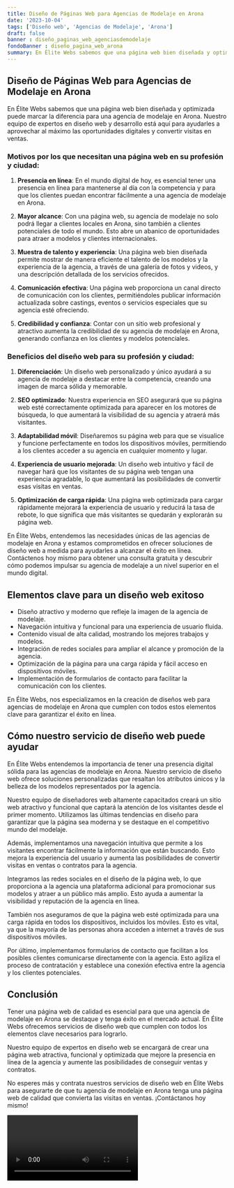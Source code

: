 ```yaml
---
title: Diseño de Páginas Web para Agencias de Modelaje en Arona
date: '2023-10-04'
tags: ['Diseño web', 'Agencias de Modelaje', 'Arona']
draft: false
banner : diseño_paginas_web_agenciasdemodelaje
fondoBanner : diseño_pagina_web_arona
summary: En Élite Webs sabemos que una página web bien diseñada y optimizada puede marcar la diferencia para una agencia de modelaje en Arona. Nuestro equipo de expertos en diseño web y desarrollo está aquí para ayudarles a aprovechar al máximo las oportunidades digitales y convertir visitas en ventas.
---
```


## Diseño de Páginas Web para Agencias de Modelaje en Arona

En Élite Webs sabemos que una página web bien diseñada y optimizada puede marcar la diferencia para una agencia de modelaje en Arona. Nuestro equipo de expertos en diseño web y desarrollo está aquí para ayudarles a aprovechar al máximo las oportunidades digitales y convertir visitas en ventas.

### Motivos por los que necesitan una página web en su profesión y ciudad:

1. **Presencia en línea**: En el mundo digital de hoy, es esencial tener una presencia en línea para mantenerse al día con la competencia y para que los clientes puedan encontrar fácilmente a una agencia de modelaje en Arona.

2. **Mayor alcance**: Con una página web, su agencia de modelaje no solo podrá llegar a clientes locales en Arona, sino también a clientes potenciales de todo el mundo. Esto abre un abanico de oportunidades para atraer a modelos y clientes internacionales.

3. **Muestra de talento y experiencia**: Una página web bien diseñada permite mostrar de manera eficiente el talento de los modelos y la experiencia de la agencia, a través de una galería de fotos y videos, y una descripción detallada de los servicios ofrecidos.

4. **Comunicación efectiva**: Una página web proporciona un canal directo de comunicación con los clientes, permitiéndoles publicar información actualizada sobre castings, eventos o servicios especiales que su agencia esté ofreciendo.

5. **Credibilidad y confianza**: Contar con un sitio web profesional y atractivo aumenta la credibilidad de su agencia de modelaje en Arona, generando confianza en los clientes y modelos potenciales.

### Beneficios del diseño web para su profesión y ciudad:

1. **Diferenciación**: Un diseño web personalizado y único ayudará a su agencia de modelaje a destacar entre la competencia, creando una imagen de marca sólida y memorable.

2. **SEO optimizado**: Nuestra experiencia en SEO asegurará que su página web esté correctamente optimizada para aparecer en los motores de búsqueda, lo que aumentará la visibilidad de su agencia y atraerá más visitantes.

3. **Adaptabilidad móvil**: Diseñaremos su página web para que se visualice y funcione perfectamente en todos los dispositivos móviles, permitiendo a los clientes acceder a su agencia en cualquier momento y lugar.

4. **Experiencia de usuario mejorada**: Un diseño web intuitivo y fácil de navegar hará que los visitantes de su página web tengan una experiencia agradable, lo que aumentará las posibilidades de convertir esas visitas en ventas.

5. **Optimización de carga rápida**: Una página web optimizada para cargar rápidamente mejorará la experiencia de usuario y reducirá la tasa de rebote, lo que significa que más visitantes se quedarán y explorarán su página web.

En Élite Webs, entendemos las necesidades únicas de las agencias de modelaje en Arona y estamos comprometidos en ofrecer soluciones de diseño web a medida para ayudarles a alcanzar el éxito en línea. Contáctenos hoy mismo para obtener una consulta gratuita y descubrir cómo podemos impulsar su agencia de modelaje a un nivel superior en el mundo digital.

<GifSeo />

<Cta />

## Elementos clave para un diseño web exitoso

- Diseño atractivo y moderno que refleje la imagen de la agencia de modelaje.
- Navegación intuitiva y funcional para una experiencia de usuario fluida.
- Contenido visual de alta calidad, mostrando los mejores trabajos y modelos.
- Integración de redes sociales para ampliar el alcance y promoción de la agencia.
- Optimización de la página para una carga rápida y fácil acceso en dispositivos móviles.
- Implementación de formularios de contacto para facilitar la comunicación con los clientes.

En Élite Webs, nos especializamos en la creación de diseños web para agencias de modelaje en Arona que cumplen con todos estos elementos clave para garantizar el éxito en línea.

## Cómo nuestro servicio de diseño web puede ayudar

En Élite Webs entendemos la importancia de tener una presencia digital sólida para las agencias de modelaje en Arona. Nuestro servicio de diseño web ofrece soluciones personalizadas que resaltan los atributos únicos y la belleza de los modelos representados por la agencia.

Nuestro equipo de diseñadores web altamente capacitados creará un sitio web atractivo y funcional que captará la atención de los visitantes desde el primer momento. Utilizamos las últimas tendencias en diseño para garantizar que la página sea moderna y se destaque en el competitivo mundo del modelaje.

Además, implementamos una navegación intuitiva que permite a los visitantes encontrar fácilmente la información que están buscando. Esto mejora la experiencia del usuario y aumenta las posibilidades de convertir visitas en ventas o contratos para la agencia.

Integramos las redes sociales en el diseño de la página web, lo que proporciona a la agencia una plataforma adicional para promocionar sus modelos y atraer a un público más amplio. Esto ayuda a aumentar la visibilidad y reputación de la agencia en línea.

También nos aseguramos de que la página web esté optimizada para una carga rápida en todos los dispositivos, incluidos los móviles. Esto es vital, ya que la mayoría de las personas ahora acceden a internet a través de sus dispositivos móviles.

Por último, implementamos formularios de contacto que facilitan a los posibles clientes comunicarse directamente con la agencia. Esto agiliza el proceso de contratación y establece una conexión efectiva entre la agencia y los clientes potenciales.

## Conclusión

Tener una página web de calidad es esencial para que una agencia de modelaje en Arona se destaque y tenga éxito en el mercado actual. En Élite Webs ofrecemos servicios de diseño web que cumplen con todos los elementos clave necesarios para lograrlo.

Nuestro equipo de expertos en diseño web se encargará de crear una página web atractiva, funcional y optimizada que mejore la presencia en línea de la agencia y aumente las posibilidades de conseguir ventas y contratos.

No esperes más y contrata nuestros servicios de diseño web en Élite Webs para asegurarte de que tu agencia de modelaje en Arona tenga una página web de calidad que convierta las visitas en ventas. ¡Contáctanos hoy mismo!

<Video />

<CtaBot job='Agencias de Modelaje' city='Arona'/>

<Gmaps query='Arona+españa+maps' />